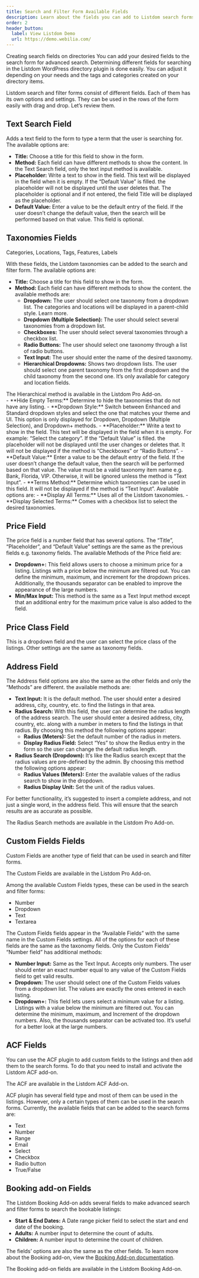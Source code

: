 ```yaml
---
title: Search and Filter Form Available Fields
description: Learn about the fields you can add to Listdom search forms and how to configure them.
order: 2
header_button:
  label: View Listdom Demo
  url: https://demo.webilia.com/
---
```



Creating search fields on directories You can add your desired fields to the search form for advanced search. Determining different fields for searching in the Listdom WordPress directory plugin is done easily. You can adjust it depending on your needs and the tags and categories created on your directory items.

Listdom search and filter forms consist of different fields. Each of them has its own options and settings. They can be used in the rows of the form easily with drag and drop. Let’s review them.

## Text Search Field

Adds a text field to the form to type a term that the user is searching for. The available options are:

- **Title:** Choose a title for this field to show in the form.
- **Method:** Each field can have different methods to show the content. In the Text Search field, only the text input method is available.
- **Placeholder:** Write a text to show in the field. This text will be displayed in the field when it is empty. If the “Default Value” is filled. the placeholder will not be displayed until the user deletes that. The placeholder is optional and if not entered, the field Title will be displayed as the placeholder.
- **Default Value:** Enter a value to be the default entry of the field. If the user doesn’t change the default value, then the search will be performed based on that value. This field is optional.

## Taxonomies Fields

Categories, Locations, Tags, Features, Labels

With these fields, the Listdom taxonomies can be added to the search and filter form. The available options are:

- **Title:** Choose a title for this field to show in the form.
- **Method:** Each field can have different methods to show the content. the available methods are:
  - **Dropdown:** The user should select one taxonomy from a dropdown list. The categories and locations will be displayed in a parent-child style. Learn more.
  - **Dropdown (Multiple Selection):** The user should select several taxonomies from a dropdown list.
  - **Checkboxes:** The user should select several taxonomies through a checkbox list.
  - **Radio Buttons:** The user should select one taxonomy through a list of radio buttons.
  - **Text Input:** The user should enter the name of the desired taxonomy.
  - **Hierarchical Dropdowns:** Shows two dropdown lists. The user should select one parent taxonomy from the first dropdown and the child taxonomy from the second one. It’s only available for category and location fields.
<Aside type="note">
The Hierarchical method is available in the Listdom Pro Add-on.
</Aside>
- **Hide Empty Terms:** Determine to hide the taxonomies that do not have any listing.
- **Dropdown Style:** Switch between Enhanced and Standard dropdown styles and select the one that matches your theme and UI. This option is only displayed for Dropdown, Dropdown (Multiple Selection), and Dropdown+ methods.
- **Placeholder:** Write a text to show in the field. This text will be displayed in the field when it is empty. For example: “Select the category”. If the “Default Value” is filled. the placeholder will not be displayed until the user changes or deletes that. It will not be displayed if the method is “Checkboxes” or “Radio Buttons”.
- **Default Value:** Enter a value to be the default entry of the field. If the user doesn’t change the default value, then the search will be performed based on that value. The value must be a valid taxonomy item name e.g. Bank, Florida, VIP. Otherwise, it will be ignored unless the method is “Text Input”.
- **Terms Method:** Determine which taxonomies can be used in this field. It will not be displayed if the method is “Text Input”. Available options are:
  - **Display All Terms:** Uses all of the Listdom taxonomies.
  - **Display Selected Terms:** Comes with a checkbox list to select the desired taxonomies.

## Price Field

The price field is a number field that has several options. The “Title”, “Placeholder”, and “Default Value” settings are the same as the previous fields e.g. taxonomy fields. The available Methods of the Price field are:

- **Dropdown+:** This field allows users to choose a minimum price for a listing. Listings with a price below the minimum are filtered out. You can define the minimum, maximum, and increment for the dropdown prices. Additionally, the thousands separator can be enabled to improve the appearance of the large numbers.
- **Min/Max Input:** This method is the same as a Text Input method except that an additional entry for the maximum price value is also added to the field.

## Price Class Field

This is a dropdown field and the user can select the price class of the listings. Other settings are the same as taxonomy fields.

## Address Field

The Address field options are also the same as the other fields and only the “Methods” are different. the available methods are:

- **Text Input:** It is the default method. The user should enter a desired address, city, country, etc. to find the listings in that area.
- **Radius Search:** With this field, the user can determine the radius length of the address search. The user should enter a desired address, city, country, etc. along with a number in meters to find the listings in that radius. By choosing this method the following options appear:
  - **Radius (Meters):** Set the default number of the radius in meters.
  - **Display Radius Field:** Select “Yes” to show the Redius entry in the form so the user can change the default radius length.
- **Radius Search (Dropdown):** It’s like the Radius search except that the radius values are pre-defined by the admin. By choosing this method the following options appear:
  - **Radius Values (Meters):** Enter the available values of the radius search to show in the dropdown.
  - **Radius Display Unit:** Set the unit of the radius values.

For better functionality, it’s suggested to insert a complete address, and not just a single word, in the address field. This will ensure that the search results are as accurate as possible.

<Aside type="note">
The Radius Search methods are available in the Listdom Pro Add-on.
</Aside>

## Custom Fields Fields

Custom Fields are another type of field that can be used in search and filter forms.

<Aside type="note">
The Custom Fields are available in the Listdom Pro Add-on.
</Aside>

Among the available Custom Fields types, these can be used in the search and filter forms:

- Number
- Dropdown
- Text
- Textarea

The Custom Fields fields appear in the “Available Fields” with the same name in the Custom Fields settings. All of the options for each of these fields are the same as the taxonomy fields. Only the Custom Fields’ “Number field” has additional methods:

- **Number Input:** Same as the Text Input. Accepts only numbers. The user should enter an exact number equal to any value of the Custom Fields field to get valid results.
- **Dropdown:** The user should select one of the Custom Fields values from a dropdown list. The values are exactly the ones entered in each listing.
- **Dropdown+:** This field lets users select a minimum value for a listing. Listings with a value below the minimum are filtered out. You can determine the minimum, maximum, and Increment of the dropdown numbers. Also, the thousands separator can be activated too. It’s useful for a better look at the large numbers.

## ACF Fields

You can use the ACF plugin to add custom fields to the listings and then add them to the search forms. To do that you need to install and activate the Listdom ACF add-on.

<Aside type="note">
The ACF are available in the Listdom ACF Add-on.
</Aside>

ACF plugin has several field type and most of them can be used in the listings. However, only a certain types of them can be used in the search forms. Currently, the available fields that can be added to the search forms are:

- Text
- Number
- Range
- Email
- Select
- Checkbox
- Radio button
- True/False

## Booking add-on Fields

The Listdom Booking Add-on adds several fields to make advanced search and filter forms to search the bookable listings:

- **Start & End Dates:** A Date range picker field to select the start and end date of the booking.
- **Adults:** A number input to determine the count of adults.
- **Children:** A number input to determine the count of children.

The fields’ options are also the same as the other fields. To learn more about the Booking add-on, view the [Booking Add-on documentation](../addons/booking.mdx).

<Aside type="note">
The Booking add-on fields are available in the Listdom Booking Add-on.
</Aside>

